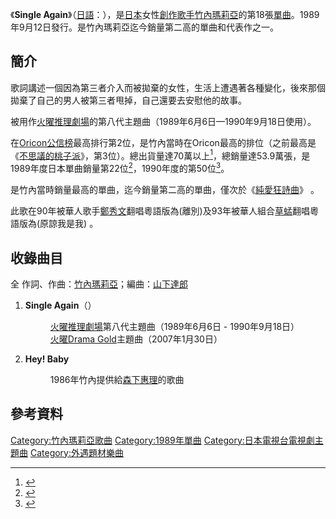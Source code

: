 {{Infobox Single
| Name           = Single Again<br />{{lang|ja|シングル・アゲイン}}
| Artist         = [[竹內瑪莉亞|竹內瑪莉亞]]
| Album          = [[Quiet_Life|Quiet Life]]
| Released       = 1989年9月12日
| Format         = 
| Recorded       = 
| Genre          = [[J-POP|J-POP]]
| Length         = 
| Label          = [[MOON_RECORDS|MOON RECORDS]]
| Writer         = [[竹內瑪莉亞|竹內瑪莉亞]]
| Producer       = [[山下達郎|山下達郎]]
| Certification  = 
| Chart position = *週間最高排行第2位（[[Oricon公信榜|Oricon]]）
*1989年度年間排行第22位（[[Oricon公信榜|Oricon]]）
*1990年度年間排行第50位（[[Oricon公信榜|Oricon]]）
| Last single    = [[打起精神_(竹內瑪莉亞單曲)|打起精神]]<br />（1988年）
| This single    = '''Single Again'''<br />（1989年）
| Next single    = [[告白_(竹內瑪莉亞單曲)|告白]]<br />（1990年）
}}
《'''Single Again'''》（[[日語|日語]]：{{lang|ja|'''シングル・アゲイン'''}}），是[[日本|日本]]女性[[創作歌手|創作歌手]][[竹內瑪莉亞|竹內瑪莉亞]]的第18張[[單曲|單曲]]。1989年9月12日發行。是竹內瑪莉亞迄今銷量第二高的單曲和代表作之一。

==簡介==
歌詞講述一個因為第三者介入而被拋棄的女性，生活上遭遇著各種變化，後來那個拋棄了自己的男人被第三者甩掉，自己還要去安慰他的故事。

被用作[[火曜推理劇場|火曜推理劇場]]的第八代主題曲（1989年6月6日—1990年9月18日使用）。

在[[Oricon公信榜|Oricon公信榜]]最高排行第2位，是竹內當時在Oricon最高的排位（之前最高是《[[不思議的桃子派|不思議的桃子派]]》，第3位）。總出貨量達70萬以上<ref>{{Cite web |url=http://www.vibe-net.com/news/?news=0029929 |script-title=ja:竹内まりや　トリプル主題歌のベスト・マキシ・シングルを発売! |accessdate=2010-10-18 |archive-date=2016-03-04 |archive-url=https://web.archive.org/web/20160304075558/http://www.vibe-net.com/news/?news=0029929 |dead-url=yes }}</ref>，總銷量達53.9萬張，是1989年度日本單曲銷量第22位<ref>{{Cite web |url=http://www.musictvprogram.com/corner-ranking-1989.html |script-title=ja:1989年間シングルランキング TOP100 |access-date=2010-10-18 |archive-url=https://web.archive.org/web/20100328101939/http://www.musictvprogram.com/corner-ranking-1989.html |archive-date=2010-03-28 |dead-url=yes }}</ref>，1990年度的第50位<ref>{{Cite web |url=http://www.musictvprogram.com/corner-ranking-1990.html |script-title=ja:1990年間シングルランキング TOP100 |access-date=2010-10-18 |archive-url=https://web.archive.org/web/20100805065511/http://www.musictvprogram.com/corner-ranking-1990.html |archive-date=2010-08-05 |dead-url=yes }}</ref>。

是竹內當時銷量最高的單曲，迄今銷量第二高的單曲，僅次於《[[純愛狂詩曲|純愛狂詩曲]]》 。

此歌在90年被華人歌手[[鄭秀文|鄭秀文]]翻唱粵語版為(離別)及93年被華人組合[[草蜢|草蜢]]翻唱粵語版為(原諒我是我) 。

==收錄曲目==
全 作詞、作曲：[[竹內瑪莉亞|竹內瑪莉亞]]；編曲：[[山下達郎|山下達郎]]

#'''Single Again'''（{{lang|ja|シングル・アゲイン}}）
#: [[火曜推理劇場|火曜推理劇場]]第八代主題曲（1989年6月6日 - 1990年9月18日）
#: [[火曜Drama_Gold|火曜Drama Gold]]主題曲（2007年1月30日）
#'''Hey! Baby''' 
#: 1986年竹內提供給[[森下惠理|森下惠理]]的歌曲

==參考資料==
{{reflist}}

{{DEFAULTSORT:Single Again}}
[[Category:竹內瑪莉亞歌曲|Category:竹內瑪莉亞歌曲]]
[[Category:1989年單曲|Category:1989年單曲]]
[[Category:日本電視台電視劇主題曲|Category:日本電視台電視劇主題曲]]
[[Category:外遇題材樂曲|Category:外遇題材樂曲]]